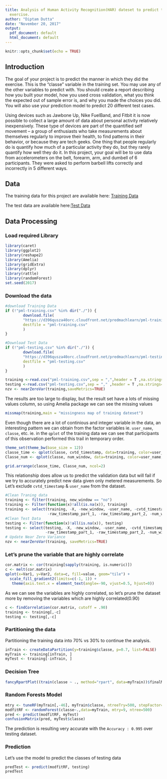 ```yaml
---
title: Analysis of Human Activity Recognition(HAR) dateset to predict the manner of
  exercise.
author: "Diptam Dutta"
date: "November 20, 2017"
output:
  pdf_document: default
  html_document: default
---
```


```r
knitr::opts_chunk$set(echo = TRUE)
```

## Introduction

The goal of your project is to predict the manner in which they did the exercise. This is the "classe" variable in the training set. You may use any of the other variables to predict with. You should create a report describing how you built your model, how you used cross validation, what you think the expected out of sample error is, and why you made the choices you did. You will also use your prediction model to predict 20 different test cases.

Using devices such as Jawbone Up, Nike FuelBand, and Fitbit it is now possible to collect a large amount of data about personal activity relatively inexpensively. These type of devices are part of the quantified self movement – a group of enthusiasts who take measurements about themselves regularly to improve their health, to find patterns in their behavior, or because they are tech geeks. One thing that people regularly do is quantify how much of a particular activity they do, but they rarely quantify how well they do it. In this project, your goal will be to use data from accelerometers on the belt, forearm, arm, and dumbell of 6 participants. They were asked to perform barbell lifts correctly and incorrectly in 5 different ways. 

## Data

The training data for this project are available here: [Training Data](https://d396qusza40orc.cloudfront.net/predmachlearn/pml-training.csv)

The test data are available here:[Test Data](https://d396qusza40orc.cloudfront.net/predmachlearn/pml-testing.csv)

## Data Processing
### Load required Library

```r
library(caret)
library(ggplot2)
library(reshape2)
library(Amelia)
library(gridExtra)
library(dplyr)
library(rattle)
library(randomForest)
set.seed(2017)
```

### Download the data

```r
#download Training Data
if (!"pml-training.csv" %in% dir("./")) {
        download.file(
        "https://d396qusza40orc.cloudfront.net/predmachlearn/pml-training.csv",
        destfile = "pml-training.csv"
        )
}

#Download Test Data
if (!"pml-testing.csv" %in% dir("./")) {
        download.file(
        "https://d396qusza40orc.cloudfront.net/predmachlearn/pml-testing.csv",
        destfile = "pml-testing.csv"
        )
}

training <-read.csv("pml-training.csv",sep = ",",header = T ,na.strings=c("NA","#DIV/0!",""))
testing <-read.csv("pml-testing.csv",sep = "," ,header = T ,na.strings=c("NA","#DIV/0!",""))
nzv <- nearZeroVar(training,saveMetrics=TRUE)
```

The results are too large to display, but the result set have a lots of missing values column, so using Amelia package we can see the missing values

```r
missmap(training,main = "missingness map of training dateset")
```

Even though there are a lot of continious and integer variable in the data, an interesting pattern we can obtain from the factor variables ie. `user_name`, `classe`, etc. ie. in the `qplot` of the training data we can see that participants of this observation performed this trail in temporary order.

```r
theme_set(theme_bw(base_size = 12))
classe_time <- qplot(classe, cvtd_timestamp, data=training, color=user_name, size=I(3))
Classe_num <- qplot(classe, num_window, data=training, color=user_name, size=I(3))

grid.arrange(classe_time, Classe_num, ncol=2)
```

This relationship does allow us to predict the validation data but will fail if we try to accurately predict new data given only metered measurements.
So Let's exclude `cvtd_timestamp` & `user_name` from the dataset.

```r
#Clean Traning data
training <- filter(training, new_window == "no")
training <- Filter(function(x)!all(is.na(x)), training)
training <- select(training, -X, -new_window, -user_name, -cvtd_timestamp, 
                   -raw_timestamp_part_1, -raw_timestamp_part_2, -num_window)
#Clean Test Data
testing <- Filter(function(x)!all(is.na(x)), testing)
testing <- select(testing, -X, -new_window, -user_name, -cvtd_timestamp, 
                  -raw_timestamp_part_1, -raw_timestamp_part_2, -num_window)
# Update Near Zero Variance 
nzv <- nearZeroVar(training, saveMetrics=TRUE)
```

### Let's prune the variable that are highly correlate

```r
cor.matrix <- cor(training[sapply(training, is.numeric)])
c <- melt(cor.matrix)
qplot(x=Var1, y=Var2, data=c, fill=value, geom="tile") +
  scale_fill_gradient2(limits=c(-1, 1)) +
   theme(axis.text.x = element_text(angle=-90, vjust=0.5, hjust=0))
```

As we can see the variables are highly correlated, so let's prune the dataset more by removing the variables which are highly correlated(0.90)

```r
c <- findCorrelation(cor.matrix, cutoff = .90)
training <- training[,-c]
testing <- testing[,-c]
```

### Partitioning the data

Partitioning the training data into 70% vs 30% to continue the analysis.

```r
inTrain <- createDataPartition(y=training$classe, p=0.7, list=FALSE)
myTrain <- training[inTrain, ]
myTest <- training[-inTrain, ]
```

### Decision Tree

```r
fancyRpartPlot((train(classe ~ ., method="rpart", data=myTrain))$finalModel)
```

### Random Forests Model

```r
mtry <- tuneRF(myTrain[,-46], myTrain$classe, ntreeTry=500, stepFactor=1.5,improve=0.01, plot=FALSE, trace=TRUE, dobest=FALSE)
modfitRF <- randomForest(classe~.,data=myTrain, mtry=9, ntree=500)
pred <- predict(modfitRF, myTest)
confusionMatrix(pred, myTest$classe)
```

The prediction is resulting very accurate with the `Accuracy : 0.995` over testing dataset.

### Prediction

Let's use the model to predict the classes of testing data

```r
predTest <- predict(modfitRF, testing)
predTest
```



